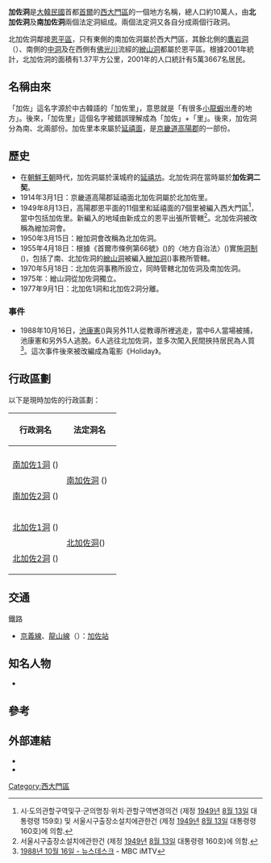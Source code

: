 '''加佐洞'''是[[大韓民國|大韓民國]]首都[[首爾|首爾]]的[[西大門區|西大門區]]的一個地方名稱，總人口約10萬人，由'''北加佐洞'''及'''南加佐洞'''兩個法定洞組成。兩個法定洞又各自分成兩個行政洞。

北加佐洞鄰接[[恩平區|恩平區]]，只有東側的南加佐洞屬於西大門區，其餘北側的[[鷹岩洞|鷹岩洞]]（{{lang-ko|응암동}}）、南側的[[中洞|中洞]]及在西側有[[佛光川|佛光川]]流經的[[繒山洞|繒山洞]]都屬於恩平區。根據2001年統計，北加佐洞的面積有1.37平方公里，2001年的人口統計有5萬3667名居民。

== 名稱由來 ==

「加佐」這名字源於中古韓語的「加佐里」，意思就是「有很多[[小龍蝦|小龍蝦]]出產的地方」。後來，「加佐里」這個名字被錯誤理解成為「加佐」+「里」。後來，加佐洞分為南、北兩部份。加佐里本來屬於[[延禧面|延禧面]]，是[[京畿道|京畿道]][[高陽郡|高陽郡]]的一部份。

== 歷史 ==

*在[[朝鮮王朝|朝鮮王朝]]時代，加佐洞屬於漢城府的[[延禧坊|延禧坊]]。北加佐洞在當時屬於'''加佐洞二契'''。
*1914年3月1日：京畿道高陽郡延禧面北加佐洞屬於北加佐里。
*1949年8月13日，高陽郡恩平面的11個里和延禧面的7個里被編入西大門區<ref name="1949년">  시·도의관할구역및구·군의명칭·위치·관할구역변경의건 (제정 [[1949년|1949년]] [[8월_13일|8월 13일]] 대통령령 159호) 및 서울시구출장소설치에관한건 (제정 [[1949년|1949년]] [[8월_13일|8월 13일]] 대통령령 160호)에 의함.</ref>，當中包括加佐里。新編入的地域由新成立的恩平出張所管轄<ref name="은평"> 서울시구출장소설치에관한건 (제정 [[1949년|1949년]] [[8월_13일|8월 13일]] 대통령령 160호)에 의함.  </ref>。北加佐洞被改稱為繒加洞會。
*1950年3月15日：繒加洞會改稱為北加佐洞。
*1955年4月18日：根據《首爾市條例第66號》({{lang|ko|서울시 조례 제66호}})的〈地方自治法〉({{lang|ko|지방자치법}})實施[[洞制|洞制]]({{lang|ko|동제}})，包括了南、北加佐洞的[[繒山洞|繒山洞]]被編入[[繒加洞|繒加洞]]({{lang|ko|증가동}})事務所管轄。
*1970年5月18日：北加佐洞事務所設立，同時管轄北加佐洞及南加佐洞。
*1975年：繒山洞從加佐洞獨立。
*1977年9月1日：北加佐1洞和北加佐2洞分離。

=== 事件 ===
*1988年10月16日，[[池康憲|池康憲]]({{lang|ko|지강헌}})與另外11人從教導所裡逃走，當中6人當場被捕，池康憲和另外5人逃脫。6人逃往北加佐洞，並多次闖入民間挾持居民為人質<ref>[http://imnews.imbc.com/20dbnews/history/1988/10,1,list1,16.html 1988년 10월 16일 - 뉴스데스크] {{Wayback|url=http://imnews.imbc.com/20dbnews/history/1988/10,1,list1,16.html |date=20140106091807 }} - MBC iMTV</ref>。這次事件後來被改編成為電影《Holiday》。

== 行政區劃 ==
以下是現時加佐的行政區劃：
{| class="wikitable" style="font-size: 95%;"
! style="width:50%"|行政洞名 
! style="width:50%"|法定洞名 
|-
|-
| [[南加佐1洞|南加佐1洞]] ({{lang|ko|남가좌1동}})
| rowspan=2| [[南加佐洞|南加佐洞]] ({{lang|ko|남가좌동}}) 
|-
| [[南加佐2洞|南加佐2洞]] ({{lang|ko|남가좌2동}})
|-
| [[北加佐1洞|北加佐1洞]] ({{lang|ko|북가좌1동}})
| rowspan=2| [[北加佐洞|北加佐洞]]({{lang|ko|북가좌동}}) 
|-
| [[北加佐2洞|北加佐2洞]] ({{lang|ko|북가좌2동}})
|}

== 交通 ==
;鐵路
*[[京義線|京義線]]、[[龍山線|龍山線]]（{{韓國都市鐵道|KR1}}）：[[加佐站|加佐站]]

== 知名人物 ==
* {{link-ko|池康憲|지강헌}}

== 參考 ==
{{reflist}}

== 外部連結 ==
*{{cite web |url=http://bgj1-dong.seodaemun.go.kr/ |title=북가좌1동 주민센터 |trans_title=北加佐1洞住民中心 |deadurl=yes |archiveurl=https://web.archive.org/web/20130710145151/http://bgj1-dong.seodaemun.go.kr/ |archivedate=2013-07-10 |accessdate=2009-02-03 }}
*{{cite web |url=http://bgj2-dong.seodaemun.go.kr/ |title=북가좌2동 주민센터 |trans_title=北加佐2洞住民中心 }}{{dead link|date=2017年11月 |bot=InternetArchiveBot |fix-attempted=yes }}

{{DEFAULTSORT:Gajwa-dong}}
[[Category:西大門區|Category:西大門區]]
